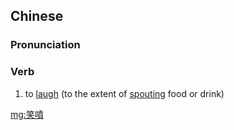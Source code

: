 {{also|笑喷}}
==Chinese==
{{zh-forms|s=笑喷}}

===Pronunciation===
{{zh-pron
|m=xiàopēn
|c=siu3 pan3
|cat=v
}}

===Verb===
{{zh-verb}}

# {{lb|zh|neologism}} to [[laugh]] (to the extent of [[spout]]ing food or drink)

[[mg:笑噴]]